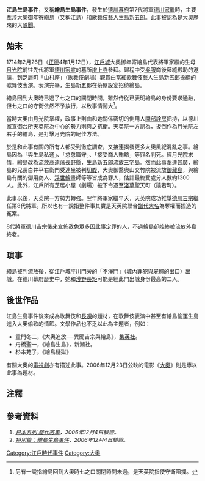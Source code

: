 '''江島生島事件'''，又稱'''繪島生島事件'''，發生於[[德川幕府|德川幕府]]第7代將軍[[德川家繼|德川家繼]]時，主要牽涉[[大奧|大奧]][[御年寄|御年寄]][[繪島|繪島]]（又稱江島）和[[歌舞伎|歌舞伎藝人]][[生島新五郎|生島新五郎]]。此事被認為是大奧歷來的大[[醜聞|醜聞]]。

==始末==

1714年2月26日（[[正德_(日本)|正德]]4年1月12日），[[江戶城|江戶城]]大奧御年寄繪島代表將軍家繼的生母[[月光院|月光院]]前往先代將軍[[德川家宣|德川家宣]]的墓所[[增上寺|增上寺]]參拜。歸程中受[[和服|吳服]]商後藤縫殿助的邀請，到芝居町「山村座」（歌舞伎劇場）觀賞由當紅歌舞伎藝人生島新五郎擔綱的歌舞伎表演。表演完畢，生島新五郎在茶屋設宴招待繪島。

繪島回到大奧時已過了七之口的關閉時間，雖然侍從已表明繪島的身份要求通融，但七之口的守衛依然不予放行，以致事情鬧大<ref>另有一說指繪島回到大奧時七之口關閉時間未過，是天英院指使守衛阻攔。</ref>。

當時大奧由月光院掌權，政事上則由和她關係密切的側用人[[間部詮房|間部詮房]]把持，以德川家宣[[御台所|御台所]][[天英院|天英院]]為中心的勢力則與之抗衡。天英院一方認為，扳倒作為月光院左右手的繪島，是打擊月光院的絕佳方法。

於是和此事有關的所有人都受到徹底調查，又接連揭發更多大奧風紀混亂之事。繪島因為「與生島私通」、「怠忽職守」、「接受商人賄賂」等罪名判死。經月光院求情，繪島改為流放[[高遠藩|高遠藩]][[長野縣|長野縣]]，生島新五郎流放[[三宅島|三宅島]]。然而此事牽連甚廣，繪島的兄長白井平右衛門受連坐被判[[切腹|切腹]]，大奧御醫奧山交竹院被流放[[御藏島|御藏島]]，與繪島有關的御用商人、[[浮世繪|浮世繪]]畫師等等皆成為罪人，估計最終受處分人數約1300人。此外，江戶所有芝居小屋（劇場）被下令遷至[[淺草|淺草]]聖天町（猿若町）。

此事以後，天英院一方勢力轉強。翌年將軍家繼早夭，天英院成功推舉[[德川吉宗|德川吉宗]]繼任第8代將軍。所以也有一說指整件事其實是天英院聯合[[譜代大名|譜代大名]]為奪權而捏造的冤案。

8代將軍德川吉宗後來宣佈赦免眾多因此事定罪的人，不過繪島卻始終被流放外島終老。

==瑣事==
繪島被判流放後，從江戶城平川門旁的「不淨門」（城內罪犯與屍體的出口）出城。在德川幕府歷史中，她和[[淺野長矩|淺野長矩]]可能是經此門出城身份最高的二人。

==後世作品==
江島生島事件後來成為歌舞伎和[[長唄|長唄]]的題材，在歌舞伎表演中甚至有繪島偷運生島進入大奧偷歡的情節。文學作品也不乏以此為主題者，例如：

*童門冬二，《大奧追放──異聞吉宗與繪島》，[[集英社|集英社]]。
*舟橋聖一，《繪島生島》，新潮社。
*杉本苑子，《繪島疑獄》

有關大奧的[[大奧_(電視劇)|電視劇]]亦有描述此事。2006年12月23日公映的電影《[[大奧_(2006年電影)|大奧]]》則是專以此事為題材。

==注釋==
<div style="font-size: 85%">
<references />
</div>

==參考資料==
#''[https://web.archive.org/web/20070614193936/http://www.helzone.com/vbb/archive/index.php/t-12797.html 日本系列 歷代將軍]，2006年12月4日驗證。''
#''[https://web.archive.org/web/20070311021246/http://www.mynaoe.com/oh-oku/next/his42.htm 特別篇：繪島生島事件]，2006年12月4日驗證。''

[[Category:江戶時代事件|Category:江戶時代事件]]
[[Category:大奧|Category:大奧]]